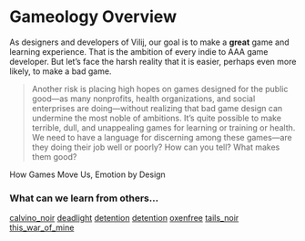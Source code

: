 # Gameology Overview

As designers and developers of Vilij, our goal is to make a **great** game and learning experience. That is the ambition of every indie to AAA game developer.  But let's face the harsh reality that it is easier, perhaps even more likely, to make a bad game.

> Another risk is placing high hopes on games designed for the public good—as many nonprofits, health organizations, and social enterprises are doing—without realizing that bad game  design can undermine the most noble of ambitions. It’s quite possible to make terrible, dull, and unappealing games for learning or training or health. We need to have a language for discerning among these games—are they doing their job well or poorly? How can you tell? What makes them good?

How Games Move Us, Emotion by Design

### What can we learn from others...



[calvino_noir](/pages/inspiration/gameology/calvino_noir.html)
[deadlight](/pages/inspiration/gameology/deadlight.html)
[detention](/pages/inspiration/gameology/detention.html)
[detention](/pages/inspiration/gameology/detention.html)
[oxenfree](/pages/inspiration/gameology/oxenfree.html)
[tails_noir](/pages/inspiration/gameology/tails_noir.html)
[this_war_of_mine](/pages/inspiration/gameology/this_war_of_mine.html)